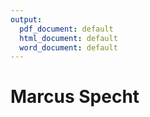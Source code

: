 ```yaml
---
output:
  pdf_document: default
  html_document: default
  word_document: default
---
```


# Marcus Specht {-}
